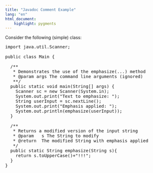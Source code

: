 ```yaml
---
title: "Javadoc Comment Example"
lang: "en"
html_document:
    highlight: pygments
---
```



<script src="https://cdn.jsdelivr.net/gh/google/code-prettify@master/loader/run_prettify.js"></script>

Consider the following (simple) class:

<pre class="prettyprint lang-java">
import java.util.Scanner;

public class Main {

  /**
   * Demonstrates the use of the emphasize(...) method
   * @param args The command line arguments (ignored)
   **/
  public static void main(String[] args) {
    Scanner sc = new Scanner(System.in);
    System.out.print("Text to emphasize: ");
    String userInput = sc.nextLine();
    System.out.print("Emphasis applied: ");
    System.out.println(emphasize(userInput));
  }

  /**
   * Returns a modified version of the input string
   * @param   s The String to modify
   * @return  The modified String with emphasis applied
   */
  public static String emphasize(String s){
    return s.toUpperCase()+"!!!";
  }
}
</pre>


